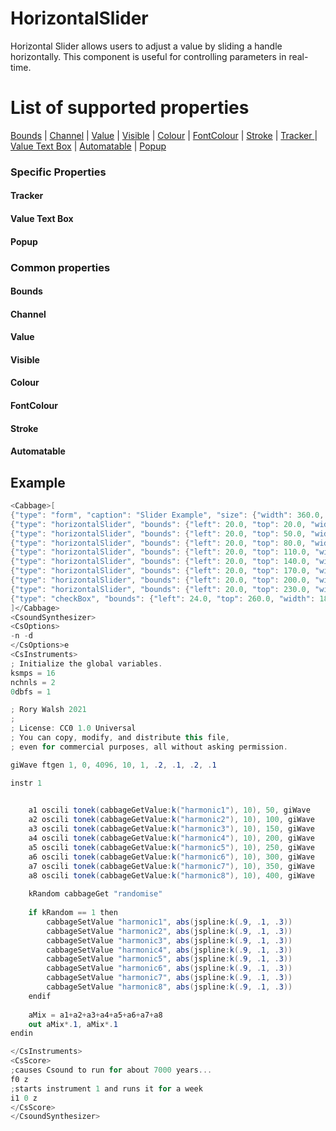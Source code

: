 
# HorizontalSlider

Horizontal Slider allows users to adjust a value by sliding a handle horizontally. This component is useful for controlling parameters in real-time.

# List of supported properties
[Bounds](#bounds) | [Channel](#channel) | [Value](#value) | [Visible](#visible) | [Colour](#colour) | [FontColour](#fontcolour) | [Stroke](#stroke) | [Tracker ](#tracker) | [Value Text Box](#value-text-box) | [Automatable](#automatable) | [Popup](#popup)

### Specific Properties

<a id="tracker" class="anchor-target"></a>
#### Tracker
<Tracker />

<a id="value-text-box" class="anchor-target"></a>
#### Value Text Box
<ValueTextBox />

<a id="popup" class="anchor-target"></a>
#### Popup
<Popup />

### Common properties
<a id="bounds" class="anchor-target"></a>
#### Bounds
<Bounds />

<a id="channel" class="anchor-target"></a>
#### Channel
<Channel />

<a id="value" class="anchor-target"></a>
#### Value
<Value />

<a id="visible" class="anchor-target"></a>
#### Visible
<Visible />

<a id="colour" class="anchor-target"></a>
#### Colour
<Colour />

<a id="fontcolour" class="anchor-target"></a>
#### FontColour
<FontColour />

<a id="stroke" class="anchor-target"></a>
#### Stroke
<Stroke />

<a id="automatable" class="anchor-target"></a>
#### Automatable
<Automatable />


## Example
<!--(Widget Example)/-->
```csharp
<Cabbage>[
{"type": "form", "caption": "Slider Example", "size": {"width": 360.0, "height": 460.0}, "guiMode": "queue", "colour": [2.0, 145.0, 209.0], "pluginId": "def1"},
{"type": "horizontalSlider", "bounds": {"left": 20.0, "top": 20.0, "width":  280.0, "height": 20.0}, "channel": "harmonic1", "range": {"min": 0.0, "max": 1.0, "value": 0.0, "skew": 1.0, "increment": 0.001}},
{"type": "horizontalSlider", "bounds": {"left": 20.0, "top": 50.0, "width":  280.0, "height": 20.0}, "channel": "harmonic2", "range": {"min": 0.0, "max": 1.0, "value": 0.0, "skew": 1.0, "increment": 0.001}},
{"type": "horizontalSlider", "bounds": {"left": 20.0, "top": 80.0, "width":  280.0, "height": 20.0}, "channel": "harmonic3", "range": {"min": 0.0, "max": 1.0, "value": 0.0, "skew": 1.0, "increment": 0.001}},
{"type": "horizontalSlider", "bounds": {"left": 20.0, "top": 110.0, "width": 280.0, "height": 20.0}, "channel": "harmonic4", "range": {"min": 0.0, "max": 1.0, "value": 0.0, "skew": 1.0, "increment": 0.001}},
{"type": "horizontalSlider", "bounds": {"left": 20.0, "top": 140.0, "width": 280.0, "height": 20.0}, "channel": "harmonic5", "range": {"min": 0.0, "max": 1.0, "value": 0.0, "skew": 1.0, "increment": 0.001}},
{"type": "horizontalSlider", "bounds": {"left": 20.0, "top": 170.0, "width": 280.0, "height": 20.0}, "channel": "harmonic6", "range": {"min": 0.0, "max": 1.0, "value": 0.0, "skew": 1.0, "increment": 0.001}},
{"type": "horizontalSlider", "bounds": {"left": 20.0, "top": 200.0, "width": 280.0, "height": 20.0}, "channel": "harmonic7", "range": {"min": 0.0, "max": 1.0, "value": 0.0, "skew": 1.0, "increment": 0.001}},
{"type": "horizontalSlider", "bounds": {"left": 20.0, "top": 230.0, "width": 280.0, "height": 20.0}, "channel": "harmonic8", "range": {"min": 0.0, "max": 1.0, "value": 0.0, "skew": 1.0, "increment": 0.001}},
{"type": "checkBox", "bounds": {"left": 24.0, "top": 260.0, "width": 180.0, "height": 16.0}, "channel": "randomise", "colour":{"on":"white", "off":[0, 0, 0, 255]}, "text": "Randomise"}
]</Cabbage>
<CsoundSynthesizer>
<CsOptions>
-n -d
</CsOptions>e
<CsInstruments>
; Initialize the global variables. 
ksmps = 16
nchnls = 2
0dbfs = 1

; Rory Walsh 2021 
;
; License: CC0 1.0 Universal
; You can copy, modify, and distribute this file, 
; even for commercial purposes, all without asking permission. 

giWave ftgen 1, 0, 4096, 10, 1, .2, .1, .2, .1

instr 1

    
    a1 oscili tonek(cabbageGetValue:k("harmonic1"), 10), 50, giWave
    a2 oscili tonek(cabbageGetValue:k("harmonic2"), 10), 100, giWave
    a3 oscili tonek(cabbageGetValue:k("harmonic3"), 10), 150, giWave
    a4 oscili tonek(cabbageGetValue:k("harmonic4"), 10), 200, giWave
    a5 oscili tonek(cabbageGetValue:k("harmonic5"), 10), 250, giWave
    a6 oscili tonek(cabbageGetValue:k("harmonic6"), 10), 300, giWave
    a7 oscili tonek(cabbageGetValue:k("harmonic7"), 10), 350, giWave
    a8 oscili tonek(cabbageGetValue:k("harmonic8"), 10), 400, giWave
    
    kRandom cabbageGet "randomise"
    
    if kRandom == 1 then
        cabbageSetValue "harmonic1", abs(jspline:k(.9, .1, .3))
        cabbageSetValue "harmonic2", abs(jspline:k(.9, .1, .3))
        cabbageSetValue "harmonic3", abs(jspline:k(.9, .1, .3))
        cabbageSetValue "harmonic4", abs(jspline:k(.9, .1, .3))
        cabbageSetValue "harmonic5", abs(jspline:k(.9, .1, .3))
        cabbageSetValue "harmonic6", abs(jspline:k(.9, .1, .3))
        cabbageSetValue "harmonic7", abs(jspline:k(.9, .1, .3))
        cabbageSetValue "harmonic8", abs(jspline:k(.9, .1, .3))
    endif
    
    aMix = a1+a2+a3+a4+a5+a6+a7+a8
    out aMix*.1, aMix*.1
endin       

</CsInstruments>
<CsScore>
;causes Csound to run for about 7000 years...
f0 z
;starts instrument 1 and runs it for a week
i1 0 z
</CsScore>
</CsoundSynthesizer>
```
<!--(End Widget Example)/-->
